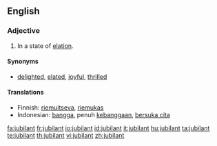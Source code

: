 ==English==

===Adjective===
{{en-adj}}

# In a state of [[elation]].

====Synonyms====
*{{sense|in a state of elation}} [[delighted]], [[elated]], [[joyful]], [[thrilled]]

====Translations====
*Finnish: [[riemuitseva]], [[riemukas]]
*Indonesian: [[bangga]], penuh [[bangga|kebanggaan]], [[suka cita|bersuka cita]]

[[fa:jubilant]]
[[fr:jubilant]]
[[io:jubilant]]
[[id:jubilant]]
[[it:jubilant]]
[[hu:jubilant]]
[[ta:jubilant]]
[[te:jubilant]]
[[th:jubilant]]
[[vi:jubilant]]
[[zh:jubilant]]